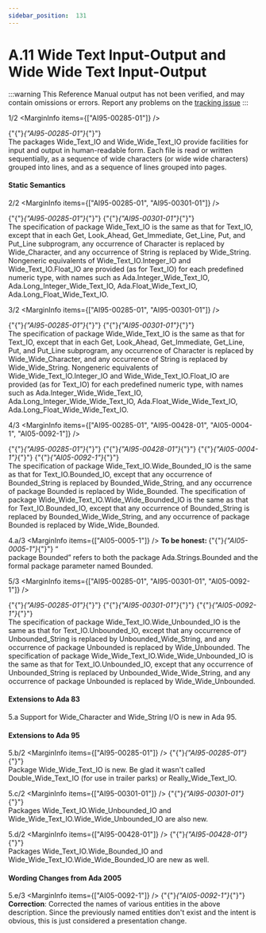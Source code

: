 ```yaml
---
sidebar_position:  131
---
```


# A.11 Wide Text Input-Output and Wide Wide Text Input-Output

:::warning
This Reference Manual output has not been verified,
and may contain omissions or errors.
Report any problems on the [tracking issue](https://github.com/ada-lang-io/ada-lang-io/issues/20)
:::


<MarginText>1/2</MarginText>
<MarginInfo items={["AI95-00285-01"]} />
<p>{"{"}<em>{"AI95-00285-01"}</em>{"}"} <br />The packages Wide_Text_IO and Wide_Wide_Text_IO provide facilities for input and output in human-readable form. Each file is read or written sequentially, as a sequence of wide characters (or wide wide characters) grouped into lines, and as a sequence of lines grouped into pages. <br /></p>


#### Static Semantics

<MarginText>2/2</MarginText>
<MarginInfo items={["AI95-00285-01", "AI95-00301-01"]} />
<p>{"{"}<em>{"AI95-00285-01"}</em>{"}"} {"{"}<em>{"AI95-00301-01"}</em>{"}"} <br />The specification of package Wide_Text_IO is the same as that for Text_IO, except that in each Get, Look_Ahead, Get_Immediate, Get_Line, Put, and Put_Line subprogram, any occurrence of Character is replaced by Wide_Character, and any occurrence of String is replaced by Wide_String. Nongeneric equivalents of Wide_Text_IO.Integer_IO and Wide_Text_IO.Float_IO are provided (as for Text_IO) for each predefined numeric type, with names such as Ada.Integer_Wide_Text_IO, Ada.Long_Integer_Wide_Text_IO, Ada.Float_Wide_Text_IO, Ada.Long_Float_Wide_Text_IO.<br /></p>

<MarginText>3/2</MarginText>
<MarginInfo items={["AI95-00285-01", "AI95-00301-01"]} />
<p>{"{"}<em>{"AI95-00285-01"}</em>{"}"} {"{"}<em>{"AI95-00301-01"}</em>{"}"} <br />The specification of package Wide_Wide_Text_IO is the same as that for Text_IO, except that in each Get, Look_Ahead, Get_Immediate, Get_Line, Put, and Put_Line subprogram, any occurrence of Character is replaced by Wide_Wide_Character, and any occurrence of String is replaced by Wide_Wide_String. Nongeneric equivalents of Wide_Wide_Text_IO.Integer_IO and Wide_Wide_Text_IO.Float_IO are provided (as for Text_IO) for each predefined numeric type, with names such as Ada.Integer_Wide_Wide_Text_IO, Ada.Long_Integer_Wide_Wide_Text_IO, Ada.Float_Wide_Wide_Text_IO, Ada.Long_Float_Wide_Wide_Text_IO.<br /></p>

<MarginText>4/3</MarginText>
<MarginInfo items={["AI95-00285-01", "AI95-00428-01", "AI05-0004-1", "AI05-0092-1"]} />
<p>{"{"}<em>{"AI95-00285-01"}</em>{"}"} {"{"}<em>{"AI95-00428-01"}</em>{"}"} {"{"}<em>{"AI05-0004-1"}</em>{"}"} {"{"}<em>{"AI05-0092-1"}</em>{"}"} <br />The specification of package Wide_Text_IO.Wide_Bounded_IO is the same as that for Text_IO.Bounded_IO, except that any occurrence of Bounded_String is replaced by Bounded_Wide_String, and any occurrence of package Bounded is replaced by Wide_Bounded. The specification of package Wide_Wide_Text_IO.Wide_Wide_Bounded_IO is the same as that for Text_IO.Bounded_IO, except that any occurrence of Bounded_String is replaced by Bounded_Wide_Wide_String, and any occurrence of package Bounded is replaced by Wide_Wide_Bounded.<br /></p>

<MarginText>4.a/3</MarginText>
<MarginInfo items={["AI05-0005-1"]} />
<Admonition type="aarm" aarm="note" title="Note: ">
<strong>To be honest: </strong>{"{"}<em>{"AI05-0005-1"}</em>{"}"} &ldquo;<br />package Bounded&rdquo; refers to both the package Ada.Strings.Bounded and the formal package parameter named Bounded. <br /></Admonition>

<MarginText>5/3</MarginText>
<MarginInfo items={["AI95-00285-01", "AI95-00301-01", "AI05-0092-1"]} />
<p>{"{"}<em>{"AI95-00285-01"}</em>{"}"} {"{"}<em>{"AI95-00301-01"}</em>{"}"} {"{"}<em>{"AI05-0092-1"}</em>{"}"} <br />The specification of package Wide_Text_IO.Wide_Unbounded_IO is the same as that for Text_IO.Unbounded_IO, except that any occurrence of Unbounded_String is replaced by Unbounded_Wide_String, and any occurrence of package Unbounded is replaced by Wide_Unbounded. The specification of package Wide_Wide_Text_IO.Wide_Wide_Unbounded_IO is the same as that for Text_IO.Unbounded_IO, except that any occurrence of Unbounded_String is replaced by Unbounded_Wide_Wide_String, and any occurrence of package Unbounded is replaced by Wide_Wide_Unbounded. <br /></p>


#### Extensions to Ada 83

<MarginText>5.a</MarginText>
<Admonition type="aarm" aarm="note" title="Note: ">
Support for Wide_Character and Wide_String I/O is new in Ada 95. <br /></Admonition>


#### Extensions to Ada 95

<MarginText>5.b/2</MarginText>
<MarginInfo items={["AI95-00285-01"]} />
<Admonition type="aarm" aarm="note" title="Note: ">
{"{"}<em>{"AI95-00285-01"}</em>{"}"} <br />Package Wide_Wide_Text_IO is new. Be glad it wasn't called Double_Wide_Text_IO (for use in trailer parks) or Really_Wide_Text_IO.<br /></Admonition>

<MarginText>5.c/2</MarginText>
<MarginInfo items={["AI95-00301-01"]} />
<Admonition type="aarm" aarm="note" title="Note: ">
{"{"}<em>{"AI95-00301-01"}</em>{"}"} <br />Packages Wide_Text_IO.Wide_Unbounded_IO and Wide_Wide_Text_IO.Wide_Wide_Unbounded_IO are also new.<br /></Admonition>

<MarginText>5.d/2</MarginText>
<MarginInfo items={["AI95-00428-01"]} />
<Admonition type="aarm" aarm="note" title="Note: ">
{"{"}<em>{"AI95-00428-01"}</em>{"}"} <br />Packages Wide_Text_IO.Wide_Bounded_IO and Wide_Wide_Text_IO.Wide_Wide_Bounded_IO are new as well. <br /></Admonition>


#### Wording Changes from Ada 2005

<MarginText>5.e/3</MarginText>
<MarginInfo items={["AI05-0092-1"]} />
<Admonition type="aarm" aarm="note" title="Note: ">
{"{"}<em>{"AI05-0092-1"}</em>{"}"} <strong><br />Correction</strong>: Corrected the names of various entities in the above description. Since the previously named entities don't exist and the intent is obvious, this is just considered a presentation change. <br /></Admonition>

